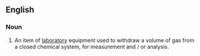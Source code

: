 ==English==
{{wikipedia}}

===Noun===
{{en-noun}}

# {{lb|en|analytical chemistry}} An item of [[laboratory]] equipment used to withdraw a volume of gas from a closed chemical system, for measurement and / or analysis.